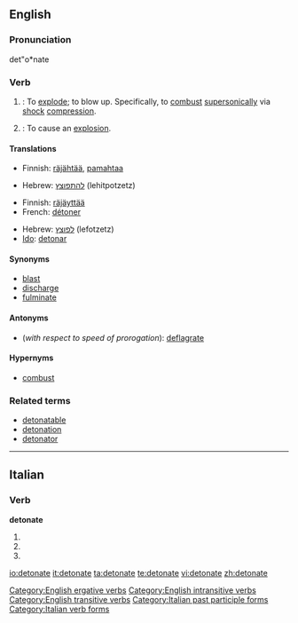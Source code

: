 ==English==

===Pronunciation===
det"o*nate

===Verb===
{{en-verb|detonat|ing}}

# {{intransitive}}: To [[explode]]; to blow up. Specifically, to [[combust]] [[supersonic]]ally via [[shock]] [[compression]].
# {{transitive}}: To cause an [[explosion]].

====Translations====
{{trans-top|''intransitive'' - to blow up}}
* Finnish: [[räjähtää]], [[pamahtaa]]
{{trans-mid}}
* Hebrew: [[להתפוצץ]] (lehitpotzetz)
{{trans-bottom}}

{{trans-top|''transitive'' -  to cause an explosion}}
* Finnish: [[räjäyttää]]
* French: [[détoner]]
{{trans-mid}}
* Hebrew: [[לפוצץ]] (lefotzetz)
* [[Ido]]: [[detonar]]
{{trans-bottom}}

====Synonyms====
* [[blast]]
* [[discharge]]
* [[fulminate]]

====Antonyms====
* (''with respect to speed of prorogation''): [[deflagrate]]

====Hypernyms====
* [[combust]]

===Related terms===
* [[detonatable]]
* [[detonation]]
* [[detonator]]

[[Category:English ergative verbs]]
[[Category:English intransitive verbs]]
[[Category:English transitive verbs]]

----

==Italian==

===Verb===
'''detonate'''

# {{form of|[[second-person|Second-person]] [[plural]] [[present tense]]|[[detonare#Italian|detonare]]|lang=Italian}}
# {{form of|Second-person plural [[imperative]]|detonare#Italian|detonare|lang=Italian}}
# {{form of|[[feminine|Feminine]] plural|[[detonato]]}}

[[Category:Italian past participle forms]]
[[Category:Italian verb forms]]

[[io:detonate]]
[[it:detonate]]
[[ta:detonate]]
[[te:detonate]]
[[vi:detonate]]
[[zh:detonate]]